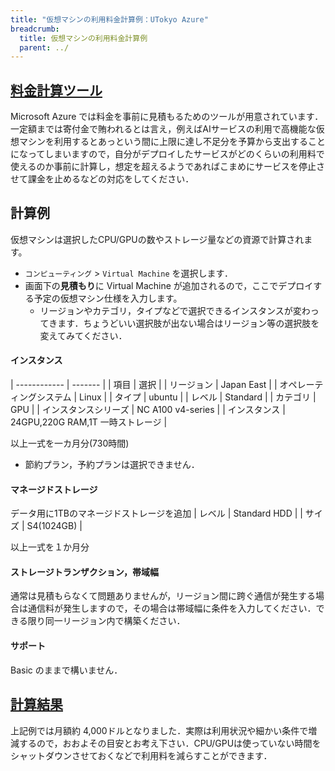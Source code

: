 ```yaml
---
title: "仮想マシンの利用料金計算例：UTokyo Azure"
breadcrumb:
  title: 仮想マシンの利用料金計算例
  parent: ../
---
```



## [料金計算ツール](https://azure.microsoft.com/ja-jp/pricing/calculator/)

Microsoft Azure では料金を事前に見積もるためのツールが用意されています．一定額までは寄付金で賄われるとは言え，例えばAIサービスの利用で高機能な仮想マシンを利用するとあっという間に上限に達し不足分を予算から支出することになってしまいますので，自分がデプロイしたサービスがどのくらいの利用料で使えるのか事前に計算し，想定を超えるようであればこまめにサービスを停止させて課金を止めるなどの対応をしてください．

## 計算例

仮想マシンは選択したCPU/GPUの数やストレージ量などの資源で計算されます。

- `コンピューティング` > `Virtual Machine` を選択します．
- 画面下の**見積もり**に Virtual Machine が追加されるので，ここでデプロイする予定の仮想マシン仕様を入力します。
  - リージョンやカテゴリ，タイプなどで選択できるインスタンスが変わってきます．ちょうどいい選択肢が出ない場合はリージョン等の選択肢を変えてみてください．

#### インスタンス

| ------------ | ------- |
| 項目 | 選択 |
| リージョン | Japan East |
| オペレーティングシステム | Linux |
| タイプ | ubuntu |
| レベル | Standard |
| カテゴリ | GPU |
| インスタンスシリーズ | NC A100 v4-series |
| インスタンス | 24GPU,220G RAM,1T 一時ストレージ |

以上一式を一カ月分(730時間)
- 節約プラン，予約プランは選択できません．

#### マネージドストレージ
データ用に1TBのマネージドストレージを追加
| レベル | Standard HDD |
| サイズ | S4(1024GB) |

以上一式を１か月分

#### ストレージトランザクション，帯域幅

通常は見積もらなくて問題ありませんが，リージョン間に跨ぐ通信が発生する場合は通信料が発生しますので，その場合は帯域幅に条件を入力してください．できる限り同一リージョン内で構築ください．

#### サポート

Basic のままで構いません．

## [計算結果](https://azure.com/e/57b0185c416a422b88fbb14a65ef3d60)

上記例では月額約 4,000ドルとなりました．実際は利用状況や細かい条件で増減するので，おおよその目安とお考え下さい．CPU/GPUは使っていない時間をシャットダウンさせておくなどで利用料を減らすことができます．
